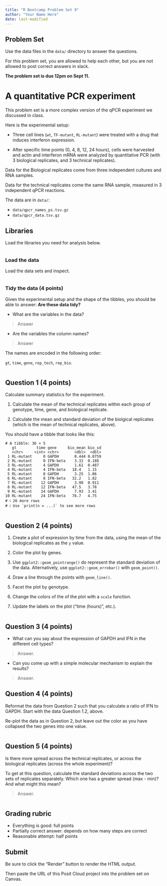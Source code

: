```yaml
---
title: "R Bootcamp Problem Set 9"
author: "Your Name Here"
date: last-modified 
---
```


## Problem Set

Use the data files in the `data/` directory to answer the questions.

For this problem set, you are allowed to help each other, but you are not
allowed to post correct answers in slack.

**The problem set is due 12pm on Sept 11.**

# A quantitative PCR experiment

This problem set is a more complex version of the qPCR experiment we discussed in class.

Here is the experimental setup:

-   Three cell lines (`wt`, `TF-mutant`, `RL-mutant`) were treated with a drug that induces interferon expression.

-   After specific time points (0, 4, 8, 12, 24 hours), cells were harvested and actin and interferon mRNA were analyzed by quantitative PCR (with 3 biological replicates, and 3 technical replicates).

Data for the Biological replicates come from three independent cultures and RNA samples.

Data for the technical replicates come the same RNA sample, measured in 3 independent qPCR reactions.

The data are in `data/`:

- `data/qpcr_names_ps.tsv.gz`
- `data/qpcr_data.tsv.gz`

## Libraries

Load the libraries you need for analysis below.

```r

```


### Load the data

Load the data sets and inspect.

```r

```

### Tidy the data (4 points)

Given the experimental setup and the shape of the tibbles, you should be able to answer: **Are these data tidy?**

-   What are the variables in the data?

> Answer

-   Are the variables the column names?

> Answer

The names are encoded in the following order:

`gt`, `time`, `gene`, `rep_tech`, `rep_bio`.

```r

```

## Question 1 (4 points)

Calculate summary statistics for the experiment.

1. Calculate the mean of the technical replicates within each group of genotype, time, gene, and biological replicate.

2. Calculate the mean and standard deviation of the biolgical replicates (which is the mean of technical replicates, above).

You should have a tibble that looks like this:

```
# A tibble: 36 × 5
   gt         time gene     bio_mean bio_sd
   <chr>     <int> <chr>       <dbl>  <dbl>
 1 RL-mutant     0 GAPDH       0.444 0.0759
 2 RL-mutant     0 IFN-beta    3.32  0.188 
 3 RL-mutant     4 GAPDH       1.61  0.487 
 4 RL-mutant     4 IFN-beta   18.4   1.15  
 5 RL-mutant     8 GAPDH       3.25  1.06  
 6 RL-mutant     8 IFN-beta   32.2   1.82  
 7 RL-mutant    12 GAPDH       3.90  0.911 
 8 RL-mutant    12 IFN-beta   47.5   3.78  
 9 RL-mutant    24 GAPDH       7.93  3.41  
10 RL-mutant    24 IFN-beta   76.7   4.75  
# ℹ 26 more rows
# ℹ Use `print(n = ...)` to see more rows
```

```r

```

## Question 2 (4 points)

1. Create a plot of expression by time from the data, using the mean of the biological replicates as the `y` value.

2. Color the plot by genes.

3. Use `ggplot2::geom_pointrange()` do represent the standard deviation of the data. Alternatively, use `ggplot2::geom_errobar()` with `geom_point()`.

4. Draw a line through the points with `geom_line()`.

4. Facet the plot by genotype.

5. Change the colors of the of the plot with a `scale` function.

6. Update the labels on the plot ("time (hours)", etc.).

```r

```

## Question 3 (4 points)

- What can you say about the expression of GAPDH and IFN in the different cell types?

> Answer.

- Can you come up with a simple molecular mechanism to explain the results?

> Answer.

## Question 4 (4 points)

Reformat the data from Question 2 such that you calculate a ratio of IFN to GAPDH. Start with the data Question 1.2, above.

Re-plot the data as in Question 2, but leave out the color as you have collapsed the two genes into one value.

```r

```

## Question 5 (4 points)

Is there more spread across the technical replicates, or across the biological replicates (across the whole experiment)?

To get at this question, calculate the standard deviations across the two sets of replicates separately. Which one has a greater spread (max - min)? And what might this mean?

> Answer.

```r

```

## Grading rubric

- Everything is good: full points
- Partially correct answer: depends on how many steps are correct
- Reasonable attempt: half points

## Submit

Be sure to click the "Render" button to render the HTML output.

Then paste the URL of this Posit Cloud project into the problem set on Canvas.
